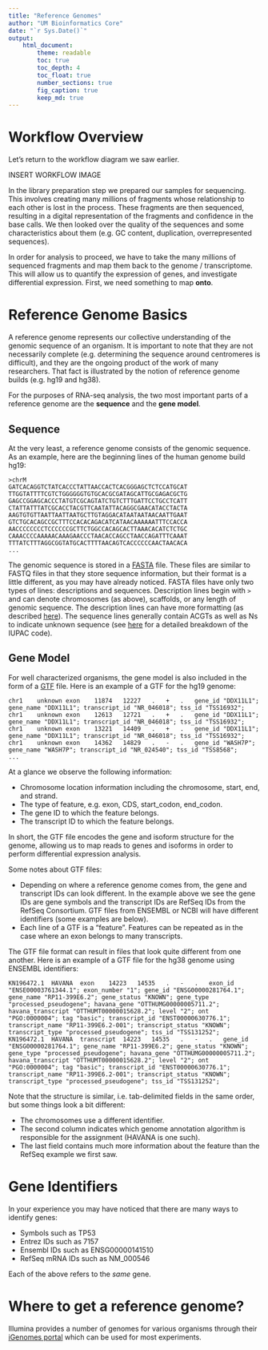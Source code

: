 ```yaml
---
title: "Reference Genomes"
author: "UM Bioinformatics Core"
date: "`r Sys.Date()`"
output:
    html_document:
        theme: readable
        toc: true
        toc_depth: 4
        toc_float: true
        number_sections: true
        fig_caption: true
        keep_md: true
---
```


# Workflow Overview

Let's return to the workflow diagram we saw earlier.

INSERT WORKFLOW IMAGE

In the library preparation step we prepared our samples for sequencing. This involves creating many millions of fragments whose relationship to each other is lost in the process. These fragments are then sequenced, resulting in a digital representation of the fragments and confidence in the base calls. We then looked over the quality of the sequences and some characteristics about them (e.g. GC content, duplication, overrepresented sequences).

In order for analysis to proceed, we have to take the many millions of sequenced fragments and map them back to the genome / transcriptome. This will allow us to quantify the expression of genes, and investigate differential expression. First, we need something to map **onto**.

# Reference Genome Basics

A reference genome represents our collective understanding of the genomic sequence of an organism. It is important to note that they are not necessarily complete (e.g. determining the sequence around centromeres is difficult), and they are the ongoing product of the work of many researchers. That fact is illustrated by the notion of reference genome builds (e.g. hg19 and hg38).

For the purposes of RNA-seq analysis, the two most important parts of a reference genome are the **sequence** and the **gene model**.

## Sequence

At the very least, a reference genome consists of the genomic sequence. As an example, here are the beginning lines of the human genome build hg19:

```
>chrM
GATCACAGGTCTATCACCCTATTAACCACTCACGGGAGCTCTCCATGCAT
TTGGTATTTTCGTCTGGGGGGTGTGCACGCGATAGCATTGCGAGACGCTG
GAGCCGGAGCACCCTATGTCGCAGTATCTGTCTTTGATTCCTGCCTCATT
CTATTATTTATCGCACCTACGTTCAATATTACAGGCGAACATACCTACTA
AAGTGTGTTAATTAATTAATGCTTGTAGGACATAATAATAACAATTGAAT
GTCTGCACAGCCGCTTTCCACACAGACATCATAACAAAAAATTTCCACCA
AACCCCCCCCTCCCCCCGCTTCTGGCCACAGCACTTAAACACATCTCTGC
CAAACCCCAAAAACAAAGAACCCTAACACCAGCCTAACCAGATTTCAAAT
TTTATCTTTAGGCGGTATGCACTTTTAACAGTCACCCCCCAACTAACACA
...
```

The genomic sequence is stored in a [FASTA](https://en.wikipedia.org/wiki/FASTA_format) file. These files are similar to FASTQ files in that they store sequence information, but their format is a little different, as you may have already noticed. FASTA files have only two types of lines: descriptions and sequences. Description lines begin with `>` and can denote chromosomes (as above), scaffolds, or any length of genomic sequence. The description lines can have more formatting (as described [here](https://en.wikipedia.org/wiki/FASTA_format#NCBI_identifiers)). The sequence lines generally contain ACGTs as well as Ns to indicate unknown sequence (see [here](https://en.wikipedia.org/wiki/FASTA_format#Sequence_representation) for a detailed breakdown of the IUPAC code).

## Gene Model

For well characterized organisms, the gene model is also included in the form of a [GTF](https://uswest.ensembl.org/info/website/upload/gff.html) file. Here is an example of a GTF for the hg19 genome:

```
chr1	unknown	exon	11874	12227	.	+	.	gene_id "DDX11L1"; gene_name "DDX11L1"; transcript_id "NR_046018"; tss_id "TSS16932";
chr1	unknown	exon	12613	12721	.	+	.	gene_id "DDX11L1"; gene_name "DDX11L1"; transcript_id "NR_046018"; tss_id "TSS16932";
chr1	unknown	exon	13221	14409	.	+	.	gene_id "DDX11L1"; gene_name "DDX11L1"; transcript_id "NR_046018"; tss_id "TSS16932";
chr1	unknown	exon	14362	14829	.	-	.	gene_id "WASH7P"; gene_name "WASH7P"; transcript_id "NR_024540"; tss_id "TSS8568";
...
```

At a glance we observe the following information:

- Chromosome location information including the chromosome, start, end, and strand.
- The type of feature, e.g. exon, CDS, start_codon, end_codon.
- The gene ID to which the feature belongs.
- The transcript ID to which the feature belongs.

In short, the GTF file encodes the gene and isoform structure for the genome, allowing us to map reads to genes and isoforms in order to perform differential expression analysis.

Some notes about GTF files:

- Depending on where a reference genome comes from, the gene and transcript IDs can look different. In the example above we see the gene IDs are gene symbols and the transcript IDs are RefSeq IDs from the RefSeq Consortium. GTF files from ENSEMBL or NCBI will have different identifiers (some examples are below).
- Each line of a GTF is a "feature". Features can be repeated as in the case where an exon belongs to many transcripts.

The GTF file format can result in files that look quite different from one another. Here is an example of a GTF file for the hg38 genome using ENSEMBL identifiers:

```
KN196472.1	HAVANA	exon	14223	14535	.	-	.	exon_id "ENSE00003761344.1"; exon_number "1"; gene_id "ENSG00000281764.1"; gene_name "RP11-399E6.2"; gene_status "KNOWN"; gene_type "processed_pseudogene"; havana_gene "OTTHUMG00000005711.2"; havana_transcript "OTTHUMT00000015628.2"; level "2"; ont "PGO:0000004"; tag "basic"; transcript_id "ENST00000630776.1"; transcript_name "RP11-399E6.2-001"; transcript_status "KNOWN"; transcript_type "processed_pseudogene"; tss_id "TSS131252";
KN196472.1	HAVANA	transcript	14223	14535	.	-	.	gene_id "ENSG00000281764.1"; gene_name "RP11-399E6.2"; gene_status "KNOWN"; gene_type "processed_pseudogene"; havana_gene "OTTHUMG00000005711.2"; havana_transcript "OTTHUMT00000015628.2"; level "2"; ont "PGO:0000004"; tag "basic"; transcript_id "ENST00000630776.1"; transcript_name "RP11-399E6.2-001"; transcript_status "KNOWN"; transcript_type "processed_pseudogene"; tss_id "TSS131252";
```

Note that the structure is similar, i.e. tab-delimited fields in the same order, but some things look a bit different:

- The chromosomes use a different identifier.
- The second column indicates which genome annotation algorithm is responsible for the assignment (HAVANA is one such).
- The last field contains much more information about the feature than the RefSeq example we first saw.

# Gene Identifiers

In your experience you may have noticed that there are many ways to identify genes:

- Symbols such as TP53
- Entrez IDs such as 7157
- Ensembl IDs such as ENSG00000141510
- RefSeq mRNA IDs such as NM_000546

Each of the above refers to the *same* gene.

# Where to get a reference genome?

Illumina provides a number of genomes for various organisms through their [iGenomes portal](https://support.illumina.com/sequencing/sequencing_software/igenome.html) which can be used for most experiments.
